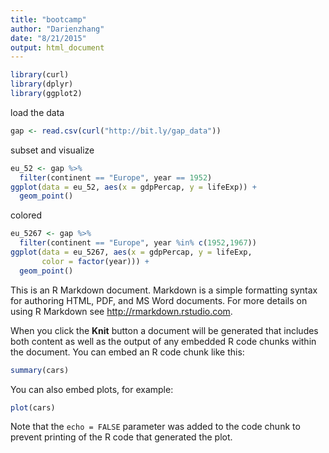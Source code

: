 ```yaml
---
title: "bootcamp"
author: "Darienzhang"
date: "8/21/2015"
output: html_document
---
```


```r
library(curl)
library(dplyr)
library(ggplot2)
```


load the data
```r
gap <- read.csv(curl("http://bit.ly/gap_data"))
```

subset and visualize
```r
eu_52 <- gap %>%  
  filter(continent == "Europe", year == 1952)
ggplot(data = eu_52, aes(x = gdpPercap, y = lifeExp)) +
  geom_point()    
```

colored
```r
eu_5267 <- gap %>%  
  filter(continent == "Europe", year %in% c(1952,1967))
ggplot(data = eu_5267, aes(x = gdpPercap, y = lifeExp,
       color = factor(year))) +
  geom_point()    
```




This is an R Markdown document. Markdown is a simple formatting syntax for authoring HTML, PDF, and MS Word documents. For more details on using R Markdown see <http://rmarkdown.rstudio.com>.

When you click the **Knit** button a document will be generated that includes both content as well as the output of any embedded R code chunks within the document. You can embed an R code chunk like this:

```r
summary(cars)
```

You can also embed plots, for example:

```r
plot(cars)
```

Note that the `echo = FALSE` parameter was added to the code chunk to prevent printing of the R code that generated the plot.
